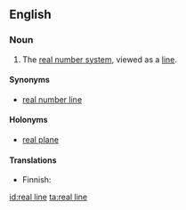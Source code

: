 ==English==
{{wikipedia}}

===Noun===
{{en-noun|s}}

# {{mathematics}} The [[real number system]], viewed as a [[line]].

====Synonyms====
* [[real number line]]

====Holonyms====
* [[real plane]]

====Translations====
{{trans-top|real numbers viewed as a line}}
* Finnish: {{t|fi|reaalisuora}}
{{trans-mid}}
{{trans-bottom}}

[[id:real line]]
[[ta:real line]]